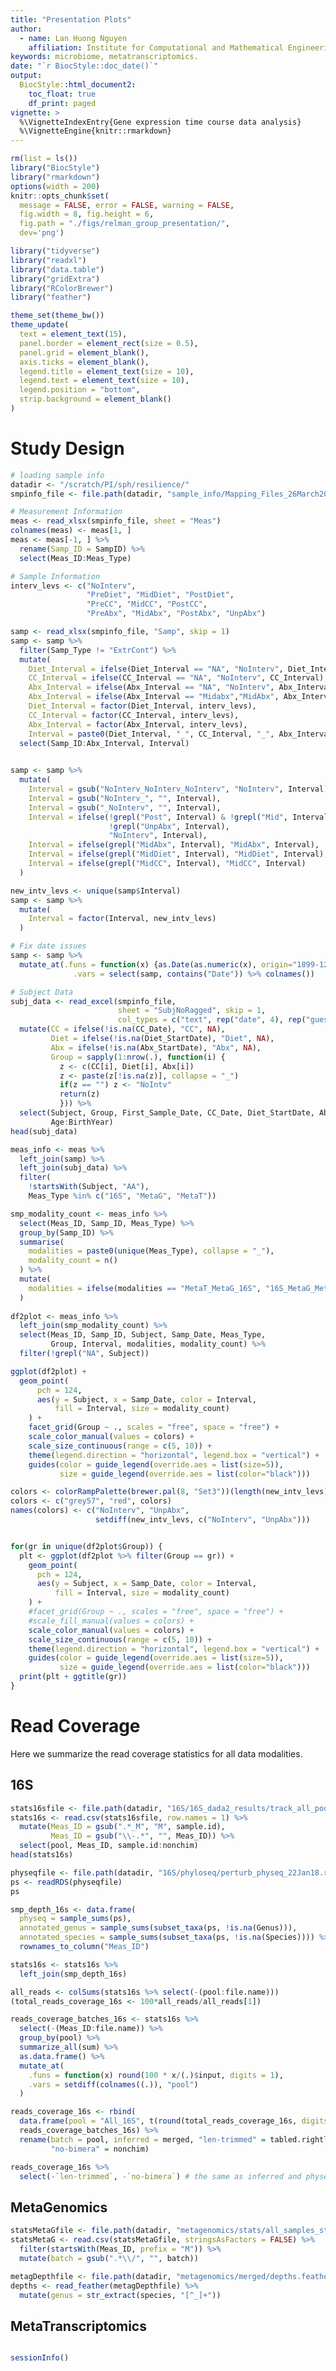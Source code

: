 ```yaml
---
title: "Presentation Plots"
author: 
  - name: Lan Huong Nguyen
    affiliation: Institute for Computational and Mathematical Engineering, Stanford University, CA 94305
keywords: microbiome, metatranscriptomics.
date: "`r BiocStyle::doc_date()`"
output: 
  BiocStyle::html_document2:
    toc_float: true
    df_print: paged
vignette: >
  %\VignetteIndexEntry{Gene expression time course data analysis}
  %\VignetteEngine{knitr::rmarkdown}
---
```


```r
rm(list = ls())
library("BiocStyle")
library("rmarkdown")
options(width = 200) 
knitr::opts_chunk$set(
  message = FALSE, error = FALSE, warning = FALSE, 
  fig.width = 8, fig.height = 6,
  fig.path = "./figs/relman_group_presentation/", 
  dev='png') 
```

```r
library("tidyverse")
library("readxl")
library("data.table")
library("gridExtra")
library("RColorBrewer")
library("feather")

theme_set(theme_bw())
theme_update(
  text = element_text(15),
  panel.border = element_rect(size = 0.5),
  panel.grid = element_blank(),
  axis.ticks = element_blank(),
  legend.title = element_text(size = 10),
  legend.text = element_text(size = 10),
  legend.position = "bottom",
  strip.background = element_blank()
)
```

Study Design {#study-design .unnumbered}
========================================


```r
# loading sample info
datadir <- "/scratch/PI/sph/resilience/"
smpinfo_file <- file.path(datadir, "sample_info/Mapping_Files_26March2018.xlsx") 

# Measurement Information
meas <- read_xlsx(smpinfo_file, sheet = "Meas")
colnames(meas) <- meas[1, ]
meas <- meas[-1, ] %>%
  rename(Samp_ID = SampID) %>%
  select(Meas_ID:Meas_Type)

```

```r
# Sample Information
interv_levs <- c("NoInterv", 
                 "PreDiet", "MidDiet", "PostDiet", 
                 "PreCC", "MidCC", "PostCC", 
                 "PreAbx", "MidAbx", "PostAbx", "UnpAbx")

samp <- read_xlsx(smpinfo_file, "Samp", skip = 1) 
samp <- samp %>%
  filter(Samp_Type != "ExtrCont") %>%
  mutate(
    Diet_Interval = ifelse(Diet_Interval == "NA", "NoInterv", Diet_Interval),
    CC_Interval = ifelse(CC_Interval == "NA", "NoInterv", CC_Interval),
    Abx_Interval = ifelse(Abx_Interval == "NA", "NoInterv", Abx_Interval),
    Abx_Interval = ifelse(Abx_Interval == "Midabx","MidAbx", Abx_Interval),
    Diet_Interval = factor(Diet_Interval, interv_levs),
    CC_Interval = factor(CC_Interval, interv_levs),
    Abx_Interval = factor(Abx_Interval, interv_levs),
    Interval = paste0(Diet_Interval, "_", CC_Interval, "_", Abx_Interval)) %>%
  select(Samp_ID:Abx_Interval, Interval) 
  

samp <- samp %>%
  mutate(
    Interval = gsub("NoInterv_NoInterv_NoInterv", "NoInterv", Interval),
    Interval = gsub("NoInterv_", "", Interval),
    Interval = gsub("_NoInterv", "", Interval),
    Interval = ifelse(!grepl("Post", Interval) & !grepl("Mid", Interval) &
                      !grepl("UnpAbx", Interval),
                      "NoInterv", Interval),
    Interval = ifelse(grepl("MidAbx", Interval), "MidAbx", Interval),
    Interval = ifelse(grepl("MidDiet", Interval), "MidDiet", Interval),
    Interval = ifelse(grepl("MidCC", Interval), "MidCC", Interval)
  ) 

new_intv_levs <- unique(samp$Interval) 
samp <- samp %>%
  mutate(
    Interval = factor(Interval, new_intv_levs)
  )

# Fix date issues
samp <- samp %>% 
  mutate_at(.funs = function(x) {as.Date(as.numeric(x), origin="1899-12-30")},
              .vars = select(samp, contains("Date")) %>% colnames())


```

```r
# Subject Data
subj_data <- read_excel(smpinfo_file,
                        sheet = "SubjNoRagged", skip = 1, 
                        col_types = c("text", rep("date", 4), rep("guess", 864)))  %>%
  mutate(CC = ifelse(!is.na(CC_Date), "CC", NA),
         Diet = ifelse(!is.na(Diet_StartDate), "Diet", NA),
         Abx = ifelse(!is.na(Abx_StartDate), "Abx", NA),
         Group = sapply(1:nrow(.), function(i) {
           z <- c(CC[i], Diet[i], Abx[i])
           z <- paste(z[!is.na(z)], collapse = "_")
           if(z == "") z <- "NoIntv"
           return(z)
           })) %>%
  select(Subject, Group, First_Sample_Date, CC_Date, Diet_StartDate, Abx_StartDate,
         Age:BirthYear)
head(subj_data)
```

```r
meas_info <- meas %>%
  left_join(samp) %>%
  left_join(subj_data) %>%
  filter(
    !startsWith(Subject, "AA"),
    Meas_Type %in% c("16S", "MetaG", "MetaT"))
```


```r
smp_modality_count <- meas_info %>%
  select(Meas_ID, Samp_ID, Meas_Type) %>%
  group_by(Samp_ID) %>%
  summarise(
    modalities = paste0(unique(Meas_Type), collapse = "_"),
    modality_count = n()
  ) %>%
  mutate(
    modalities = ifelse(modalities == "MetaT_MetaG_16S", "16S_MetaG_MetaT", modalities)
  )
  
df2plot <- meas_info %>%
  left_join(smp_modality_count) %>% 
  select(Meas_ID, Samp_ID, Subject, Samp_Date, Meas_Type, 
         Group, Interval, modalities, modality_count) %>%
  filter(!grepl("NA", Subject))
```

```r
ggplot(df2plot) +
  geom_point(
      pch = 124,
      aes(y = Subject, x = Samp_Date, color = Interval,
          fill = Interval, size = modality_count)
    ) +
    facet_grid(Group ~ ., scales = "free", space = "free") +
    scale_color_manual(values = colors) +
    scale_size_continuous(range = c(5, 10)) +
    theme(legend.direction = "horizontal", legend.box = "vertical") +
    guides(color = guide_legend(override.aes = list(size=5)),
           size = guide_legend(override.aes = list(color="black")))
```

```r
colors <- colorRampPalette(brewer.pal(8, "Set3"))(length(new_intv_levs)-2)
colors <- c("grey57", "red", colors)
names(colors) <- c("NoInterv", "UnpAbx", 
                   setdiff(new_intv_levs, c("NoInterv", "UnpAbx")))


for(gr in unique(df2plot$Group)) {
  plt <- ggplot(df2plot %>% filter(Group == gr)) +
    geom_point(
      pch = 124,
      aes(y = Subject, x = Samp_Date, color = Interval,
          fill = Interval, size = modality_count)
    ) +
    #facet_grid(Group ~ ., scales = "free", space = "free") +
    #scale_fill_manual(values = colors) +
    scale_color_manual(values = colors) +
    scale_size_continuous(range = c(5, 10)) +
    theme(legend.direction = "horizontal", legend.box = "vertical") +
    guides(color = guide_legend(override.aes = list(size=5)),
           size = guide_legend(override.aes = list(color="black")))
  print(plt + ggtitle(gr))
}

```


Read Coverage {#read-coverage .unnumbered}
========================================

Here we summarize the read coverage statistics for all data modalities.

16S {#read-coverage-16S .unnumbered}
------------------------------------

```r
stats16sfile <- file.path(datadir, "16S/16S_dada2_results/track_all_pools.csv")
stats16s <- read.csv(stats16sfile, row.names = 1) %>%
  mutate(Meas_ID = gsub(".*_M", "M", sample.id),
         Meas_ID = gsub("\\-.*", "", Meas_ID)) %>%
  select(pool, Meas_ID, sample.id:nonchim)
head(stats16s)
```

```r
physeqfile <- file.path(datadir, "16S/phyloseq/perturb_physeq_22Jan18.rds")
ps <- readRDS(physeqfile)
ps
```


```r
smp_depth_16s <- data.frame(
  physeq = sample_sums(ps),
  annotated_genus = sample_sums(subset_taxa(ps, !is.na(Genus))),
  annotated_species = sample_sums(subset_taxa(ps, !is.na(Species)))) %>%
  rownames_to_column("Meas_ID")

stats16s <- stats16s %>%
  left_join(smp_depth_16s)
```


```r
all_reads <- colSums(stats16s %>% select(-(pool:file.name)))
(total_reads_coverage_16s <- 100*all_reads/all_reads[1])
```


```r
reads_coverage_batches_16s <- stats16s %>% 
  select(-(Meas_ID:file.name)) %>%
  group_by(pool) %>%
  summarize_all(sum) %>%
  as.data.frame() %>%
  mutate_at(
    .funs = function(x) round(100 * x/(.)$input, digits = 1),
    .vars = setdiff(colnames((.)), "pool")
  )
```

```r
reads_coverage_16s <- rbind(
  data.frame(pool = "All_16S", t(round(total_reads_coverage_16s, digits = 1))), 
  reads_coverage_batches_16s) %>%
  rename(batch = pool, inferred = merged, "len-trimmed" = tabled.rightlen, 
         "no-bimera" = nonchim) 
```

```r
reads_coverage_16s %>%
  select(-`len-trimmed`, -`no-bimera`) # the same as inferred and physeq
```

MetaGenomics {#read-coverage-metag .unnumbered}
------------------------------------

```r
statsMetaGfile <- file.path(datadir, "metagenomics/stats/all_samples_stats.csv")
statsMetaG <- read.csv(statsMetaGfile, stringsAsFactors = FALSE) %>%
  filter(startsWith(Meas_ID, prefix = "M")) %>%
  mutate(batch = gsub(".*\\/", "", batch))
```

```r
metagDepthfile <- file.path(datadir, "metagenomics/merged/depths.feather")
depths <- read_feather(metagDepthfile) %>%
  mutate(genus = str_extract(species, "[^_]+"))
```



MetaTranscriptomics {#read-coverage-metat .unnumbered}
------------------------------------

```r

```





```r
sessionInfo()
```

